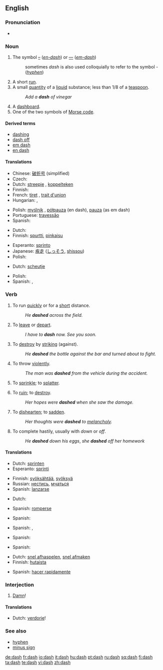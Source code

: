 {{punctuation marks}}
==English==

===Pronunciation===
*{{audio|en-us-dash.ogg|Audio (US)}}
*:{{rhymes|æʃ}}

===Noun===
{{en-noun|es}}

# {{typography}} The symbol [[–]] (''[[en-dash]]'') or [[—]] (''[[em-dash]]'')
#: sometimes ''dash'' is also used colloquially to refer to the symbol - (''[[hyphen]]'')
# A short [[run]].
# A small [[quantity]] of a [[liquid]] substance; less than 1/8 of a [[teaspoon]].
#: ''Add a '''dash''' of vinegar''
# A [[dashboard]].
# One of the two symbols of [[Morse code]].

====Derived terms====
*[[dashing]]
*[[dash off]]
*[[em dash]]
*[[en dash]]

====Translations====
{{trans-top|typographic symbol}}
* Chinese: [[破折号]] (simplified)
* Czech: {{t-|cs|pomlčka|f}}
* Dutch: [[streepje]] {{n}}, [[koppelteken]] {{n}}
* Finnish: {{t+|fi|ajatusviiva}}
* French: [[tiret]] {{m}}, [[trait d'union]] {{m}}
* Hungarian: {{t-|hu|kötőjel}}, {{t-|hu|gondolatjel}}
{{trans-mid}}
* Polish: [[myślnik]] {{m}}, [[półpauza]] {{f}} (en dash), [[pauza]] {{f}} (as em dash)
* Portuguese: [[travessão]] {{m}}
* Spanish: {{t-|es|guión|m}}
{{trans-bottom}}

{{trans-top|short run}}
* Dutch: {{t-|nl|sprint|m}}
* Finnish: [[spurtti]], [[pinkaisu]]
{{trans-mid}}
* Esperanto: [[sprinto]]
* Japanese: [[疾走]] ([[しっそう]], [[shissou]])
* Polish: {{t-|pl|sprint|m}}
{{trans-bottom}}

{{trans-top|small quantity of liquid}}
* Dutch: [[scheutje]] {{n}}
{{trans-mid}}
* Polish: {{t+|pl|kropla|f}}
* Spanish: {{t+|es|gota|f}}, {{t-|es|pizca|f}}
{{trans-bottom}}

===Verb===
{{en-verb|dash|es}}

# {{intransitive}} To run [[quick]]ly or for a [[short]] distance.
#: ''He '''dashed''' across the field.''
# {{context|intransitive|informal}} To [[leave]] or [[depart]].
#: ''I have to '''dash''' now. See you soon.''
# {{transitive}} To [[destroy]] by [[striking]] (against).
#: ''He '''dashed''' the bottle against the bar and turned about to fight.''
# {{transitive}} To throw [[violent]]ly.
#: ''The man was '''dashed''' from the vehicle during the accident.''
# {{transitive}} To [[sprinkle]]; to [[splatter]].
# {{transitive}} To [[ruin]]; to [[destroy]].
#: ''Her hopes were '''dashed''' when she saw the damage.''
# {{transitive}} To [[dishearten]]; to [[sadden]].
#: ''Her thoughts were '''dashed''' to [[melancholy]].''
# {{transitive}} To complete hastily, usually with ''down'' or ''off''.
#: ''He '''dashed''' down his eggs'', ''she '''dashed''' off her homework''

====Translations====
{{trans-top|to run short distance}}
* Dutch: [[sprinten]]
* Esperanto: [[sprinti]]
{{trans-mid}}
* Finnish: [[syöksähtää]], [[syöksyä]]
* Russian: [[нестись]], [[мчаться]]
* Spanish: [[lanzarse]]
{{trans-bottom}}

{{trans-top|to leave}}
{{trans-mid}}
{{trans-bottom}}

{{trans-top|to ruin}}
* Dutch: {{t-|nl|verwoesten}}
{{trans-mid}}
* Spanish: [[romperse]]
{{trans-bottom}}

{{trans-top|to destroy}}
{{trans-mid}}
* Spanish: {{t+|es|romper}}
{{trans-bottom}}

{{trans-top|to throw violently}}
{{trans-mid}}
* Spanish: {{t+|es|arrojar}}, {{t+|es|lanzar}}
{{trans-bottom}}

{{trans-top|to sprinkle}}
{{trans-mid}}
{{trans-bottom}}

{{trans-top|to ruin}}
{{trans-mid}}
* Spanish: {{t-|es|salpicar}}
{{trans-bottom}}

{{trans-top|to dishearten}}
{{trans-mid}}
* Spanish: {{t-|es|frustrar}}
{{trans-bottom}}

{{trans-top|to complete hastily}}
* Dutch: [[snel afhaspelen]], [[snel afmaken]]
* Finnish: [[hutaista]]
{{trans-mid}}
* Spanish: [[hacer rapidamente]]
{{trans-bottom}}

===Interjection===
{{en-intj}}

# {{euphemism}} [[damn|Damn]]!

====Translations====
{{trans-top|damn}}
* Dutch: [[verdorie]]!
{{trans-mid}}
{{trans-bottom}}

===See also===
*[[hyphen]]
*[[minus sign]]

[[de:dash]]
[[fr:dash]]
[[io:dash]]
[[it:dash]]
[[hu:dash]]
[[pt:dash]]
[[ru:dash]]
[[sq:dash]]
[[fi:dash]]
[[ta:dash]]
[[te:dash]]
[[vi:dash]]
[[zh:dash]]